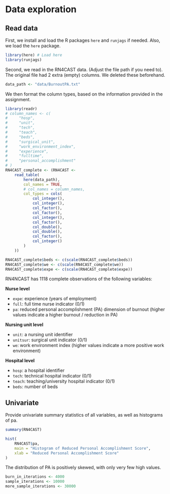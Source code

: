 # Data exploration

## Read data

First, we install and load the R packages `here` and `runjags` if needed. Also, we load the `here` package.


```r
library(here) # Load here
library(runjags)
```

Second, we read in the RN4CAST data. (Adjust the file path if you need to). The original file had 2 extra (empty) columns. We deleted these beforehand.

```r
data_path <- "data/BurnoutPA.txt"
```

We then format the column types, based on the information provided in the assignment. 
<!--- clean out commented text lines in code block --->

```r
library(readr)
# column_names <- c(
#     "hosp",
#     "unit",
#     "tech",
#     "teach",
#     "beds",
#     "surgical_unit",
#     "work_environment_index",
#     "experience",
#     "fulltime",
#     "personal_accomplishment"
# )
RN4CAST_complete <- (RN4CAST <-
    read_table(
        here(data_path),
        col_names = TRUE,
        # col_names = column_names,
        col_types = cols(
            col_integer(),
            col_integer(),
            col_factor(),
            col_factor(),
            col_integer(),
            col_factor(),
            col_double(),
            col_double(),
            col_factor(),
            col_integer()
        )
    ))
```

```r
RN4CAST_complete$beds <- c(scale(RN4CAST_complete$beds))
RN4CAST_complete$we <- c(scale(RN4CAST_complete$we))
RN4CAST_complete$expe <- c(scale(RN4CAST_complete$expe))
```

RN4NCAST has 1118 complete observations of the following variables:

**Nurse level**

-   `expe`: experience (years of employment)
-   `full`: full time nurse indicator (0/1)
-   `pa`: reduced personal accomplishment (PA) dimension of burnout
    (higher values indicate a higher burnout / reduction in PA)

**Nursing unit level**

-   `unit`: a nursing unit identifier
-   `unitsur`: surgical unit indicator (0/1)
-   `we`: work environment index (higher values indicate a more positive
    work environment)

**Hospital level**

-   `hosp`: a hospital identifier
-   `tech`: technical hospital indicator (0/1)
-   `teach`: teaching/university hospital indicator (0/1)
-   `beds`: number of beds

## Univariate

Provide univariate summary statistics of all variables, as well as histograms of pa.

```r
summary(RN4CAST)
```

```r
hist(
    RN4CAST$pa,
    main = "Histogram of Reduced Personal Accomplishment Score",
    xlab = "Reduced Personal Accomplishment Score"
)
```

The distribution of PA is positively skewed, with only very few high values.

```r
burn_in_iterations <- 4000
sample_iterations <- 10000
more_sample_iterations <- 30000
```

